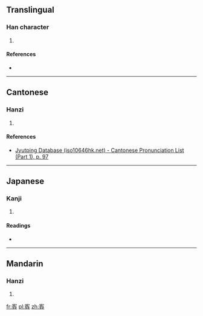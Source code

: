 ==Translingual==

===Han character===
{{Han char|rn=40|rad=宀|as=09|sn=12|four=|canj=十弓月大 (JNBK)|ids=⿱[[宀]][[奐]]}}

# {{defn|Han|sort=宀09}}

====References====
* {{Han ref|kx=0289.040|dkj=07234|dj=0572.040|hdz=20943.070|uh=5BCF|ud=23503}}

----

==Cantonese==

===Hanzi===
{{yue-hanzi|jyut=[[jyun4]]|y=yun4}}

# {{defn|lang=yue|sort=宀09}}

====References====
* [http://www.iso10646hk.net/jp/document/download.jsp Jyutping Database (iso10646hk.net) - Cantonese Pronunciation List (Part 1), p. 97]

----

==Japanese==

===Kanji===
{{ja-kanji|grade=|rs=宀09}}

# {{defn|lang=ja|sort=宀09}}

====Readings====
* {{ja-readings|on=[[かん]] (kan), [[がん]] (gan)|kun=[[ぐるりとめぐらしたかき]] (gururitomegurashitakaki)}}

----

==Mandarin==

===Hanzi===
{{cmn-hanzi|pin=[[huán]] ([[huan2]])|wg=huan<sup>2</sup>}}

# {{defn|lang=cmn|sort=宀09}}

[[fr:寏]]
[[pl:寏]]
[[zh:寏]]
